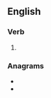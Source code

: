 ==English==

===Verb===
{{head|en|verb form}}

# {{en-past of|suborn}}

===Anagrams===
* {{l|en|bounders}}
* {{l|en|rebounds}}